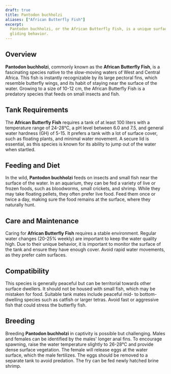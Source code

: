 ```yaml
---
draft: true
title: Pantodon buchholzi
aliases: ["African Butterfly Fish"]
excerpt:
  Pantodon buchholzi, or the African Butterfly Fish, is a unique surface-dwelling predator known for its long fins and
  gliding behavior.
---
```


## Overview

**Pantodon buchholzi**, commonly known as the **African Butterfly Fish**, is a fascinating species native to the
slow-moving waters of West and Central Africa. This fish is instantly recognizable by its large pectoral fins, which
resemble butterfly wings, and its habit of staying near the surface of the water. Growing to a size of 10-12 cm, the
African Butterfly Fish is a predatory species that feeds on small insects and fish.

## Tank Requirements

The **African Butterfly Fish** requires a tank of at least 100 liters with a temperature range of 24-28°C, a pH level
between 6.0 and 7.5, and general water hardness (GH) of 5-15. It prefers a tank with a lot of surface cover, such as
floating plants, and minimal water movement. A secure lid is essential, as this species is known for its ability to jump
out of the water when startled.

## Feeding and Diet

In the wild, **Pantodon buchholzi** feeds on insects and small fish near the surface of the water. In an aquarium, they
can be fed a variety of live or frozen foods, such as bloodworms, small crickets, and shrimp. While they may take
floating pellets, they often prefer live food. Feed them once or twice a day, making sure the food remains at the
surface, where they naturally hunt.

## Care and Maintenance

Caring for **African Butterfly Fish** requires a stable environment. Regular water changes (20-25% weekly) are important
to keep the water quality high. Due to their unique behavior, it is important to monitor the surface of the tank and
ensure they have enough cover. Avoid rapid water movements, as they prefer calm surfaces.

## Compatibility

This species is generally peaceful but can be territorial towards other surface dwellers. It should not be housed with
small fish, which may be mistaken for food. Suitable tank mates include peaceful mid- to bottom-dwelling species such as
catfish or larger tetras. Avoid fast or aggressive fish that could stress the butterfly fish.

## Breeding

Breeding **Pantodon buchholzi** in captivity is possible but challenging. Males and females can be identified by the
males' longer anal fins. To encourage spawning, raise the water temperature slightly to 26-28°C and provide dense
surface vegetation. The female will release eggs at the water surface, which the male fertilizes. The eggs should be
removed to a separate tank to avoid predation. The fry can be fed newly hatched brine shrimp.
